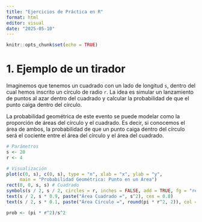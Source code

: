 ---
title: "Ejercicios de Práctica en R"
format: html
editor: visual
date: "2025-05-10"
---

```{r setup, include=FALSE}
knitr::opts_chunk$set(echo = TRUE)

```

# **1. Ejemplo de un tirador**
Imaginemos que tenemos un cuadrado con un lado de longitud `s`, dentro del cual hemos inscrito un círculo de radio `r`. La idea es simular un lanzamiento de puntos al azar dentro del cuadrado y calcular la probabilidad de que el punto caiga dentro del círculo. 

La probabilidad geométrica de este evento se puede modelar como la proporción de áreas del círculo y el cuadrado. Es decir, si conocemos el área de ambos, la probabilidad de que un punto caiga dentro del círculo será el cociente entre el área del círculo y el área del cuadrado.


```{r}
# Parámetros
s <- 20
r <- 4

# Visualización
plot(c(0, s), c(0, s), type = "n", xlab = "x", ylab = "y",
     main = "Probabilidad Geométrica: Punto en un Área")
rect(0, 0, s, s) # Cuadrado
symbols(s / 2, s / 2, circles = r, inches = FALSE, add = TRUE, fg = "red") # Círculo
text(s / 2, s * 0.9, paste("Área Cuadrado =", s^2), cex = 0.8)
text(s / 2, s * 0.1, paste("Área Círculo =", round(pi * r^2, 2)), col = "red", cex = 0.8)

prob <- (pi * r^2)/s^2


```
